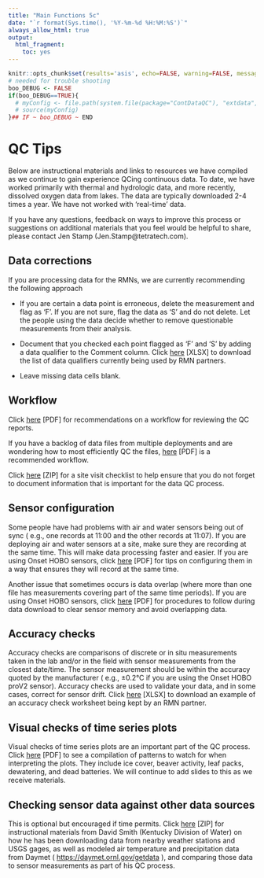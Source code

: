 ```yaml
---
title: "Main Functions 5c"
date: "`r format(Sys.time(), '%Y-%m-%d %H:%M:%S')`"
always_allow_html: true
output:
  html_fragment:
    toc: yes
---
```


```r
knitr::opts_chunk$set(results='asis', echo=FALSE, warning=FALSE, message = FALSE)
# needed for trouble shooting
boo_DEBUG <- FALSE
if(boo_DEBUG==TRUE){
  # myConfig <- file.path(system.file(package="ContDataQC"), "extdata", "config.ORIG.R")
  # source(myConfig)
}## IF ~ boo_DEBUG ~ END
```

# QC Tips

Below are instructional materials and links to resources we have compiled as we 
continue to gain experience QCing continuous data. To date, we have worked 
primarily with thermal and hydrologic data, and more recently, dissolved oxygen 
data from lakes. The data are typically downloaded 2-4 times a year. We have not
worked with ‘real-time’ data.

If you have any questions, feedback on ways to improve this process or 
suggestions on additional materials that you feel would be helpful to share, 
please contact Jen Stamp (Jen.Stamp@tetratech.com).

## Data corrections

If you are processing data for the RMNs, we are currently recommending the 
following approach 

*	If you are certain a data point is erroneous, delete the measurement and flag 
as ‘F’. If you are not sure, flag the data as ‘S’ and do not delete. Let the 
people using the data decide whether to remove questionable measurements from 
their analysis. 

*	Document that you checked each point flagged as ‘F’ and ‘S’ by adding a data 
qualifier to the Comment column. Click [here](DataQualifiers_20220210.xlsx) [XLSX] to 
download the list of data qualifiers currently being used by RMN partners.

*	Leave missing data cells blank.

## Workflow

Click [here](Workflow_QC_report_20220824.pdf) [PDF] for recommendations on a workflow
for reviewing the QC reports.

If you have a backlog of data files from multiple deployments and are wondering 
how to most efficiently QC the files, [here](Workflow_DataPileup_20220824.pdf) [PDF] 
is a recommended workflow.

Click [here](SiteVisitChecklist.zip) [ZIP] for a site visit checklist to help ensure 
that you do not forget to document information that is important for the data QC
process.

## Sensor configuration

Some people have had problems with air and water sensors being out of sync (
e.g., one records at 11:00 and the other records at 11:07). If you are deploying
air and water sensors at a site, make sure they are recording at the same time. 
This will make data processing faster and easier. If you are using Onset HOBO 
sensors, click [here](HOBO_ConfigLaunch_20170803.pdf) [PDF] for tips on configuring 
them in a way that ensures they will record at the same time. 

Another issue that sometimes occurs is data overlap (where more than one file 
has measurements covering part of the same time periods). If you are using Onset
HOBO sensors, click [here](HOBO_DataDownload_20170823.pdf) [PDF] for procedures to 
follow during data download to clear sensor memory and avoid overlapping data.

## Accuracy checks

Accuracy checks are comparisons of discrete or in situ measurements taken in the
lab and/or in the field with sensor measurements from the closest date/time. The
sensor measurement should be within the accuracy quoted by the manufacturer (
e.g., ±0.2°C if you are using the Onset HOBO proV2 sensor). Accuracy checks are 
used to validate your data, and in some cases, correct for sensor drift. Click 
[here](EXAMPLE_AccuracyCheckWkst.xlsx) [XLSX] to download an example of an accuracy 
check worksheet being kept by an RMN partner. 

## Visual checks of time series plots

Visual checks of time series plots are an important part of the QC process. 
Click [here](PlotQC_WatchList_20220824.pdf) [PDF] to see a compilation of patterns to 
watch for when interpreting the plots. They include ice cover, beaver activity, 
leaf packs, dewatering, and dead batteries. We will continue to add slides to 
this as we receive materials.

## Checking sensor data against other data sources

This is optional but encouraged if time permits. Click [here](Daymet_Wx_Gage.zip) [ZIP] for instructional 
materials from David Smith (Kentucky Division of Water) on how he has been 
downloading data from nearby weather stations and USGS gages, as well as modeled
air temperature and precipitation data from Daymet (
<a href="https://daymet.ornl.gov/getdata" target="_blank">https://daymet.ornl.gov/getdata</a>
), and comparing those data to sensor measurements as part of his QC process.
